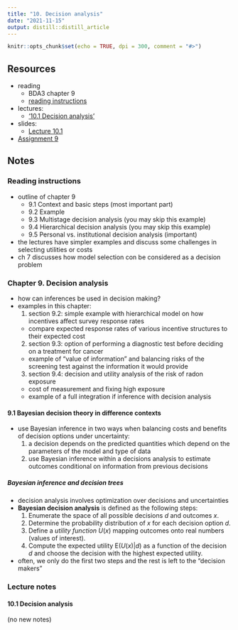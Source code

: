 ```yaml
---
title: "10. Decision analysis"
date: "2021-11-15"
output: distill::distill_article
---
```


```r
knitr::opts_chunk$set(echo = TRUE, dpi = 300, comment = "#>")
```

## Resources

- reading
  - BDA3 chapter 9
  - [reading instructions](../reading-instructions/BDA3_ch09_reading-instructions.pdf)
- lectures:
  - ['10.1 Decision analysis'](https://aalto.cloud.panopto.eu/Panopto/Pages/Viewer.aspx?id=82943720-de0f-4195-8639-ab0900ca2085)
- slides:
  - [Lecture 10.1](../slides/slides_ch9.pdf)
- [Assignment 9](assignments/assignment-09.pdf)

## Notes

### Reading instructions

- outline of chapter 9
  - 9.1 Context and basic steps (most important part)
  - 9.2 Example
  - 9.3 Multistage decision analysis (you may skip this example)
  - 9.4 Hierarchical decision analysis (you may skip this example)
  - 9.5 Personal vs. institutional decision analysis (important)
- the lectures have simpler examples and discuss  some challenges in selecting utilities or costs
- ch 7 discusses how model selection con be considered as a decision problem

### Chapter 9. Decision analysis

- how can inferences be used in decision making?
- examples in this chapter:
  1. section 9.2: simple example with hierarchical model on how incentives affect survey response rates
    - compare expected response rates of various incentive structures to their expected cost
  2. section 9.3: option of performing a diagnostic test before deciding on a treatment for cancer
    - example of "value of information" and balancing risks of the screening test against the information it would provide
  3. section 9.4: decision and utility analysis of the risk of radon exposure
    - cost of measurement and fixing high exposure
    - example of a full integration if inference with decision analysis

#### 9.1 Bayesian decision theory in difference contexts

- use Bayesian inference in two ways when balancing costs and benefits of decision options under uncertainty:
  1. a decision depends on the predicted quantities which depend on the parameters of the model and type of data
  2. use Bayesian inference within a decisions analysis to estimate outcomes conditional on information from previous decisions

##### Bayesian inference and decision trees

- decision analysis involves optimization over decisions and uncertainties
- **Bayesian decision analysis** is defined as the following steps:
  1. Enumerate the space of all possible decisions $d$ and outcomes $x$.
  2. Determine the probability distribution of $x$ for each decision option $d$.
  3. Define a *utility function* $U(x)$ mapping outcomes onto real numbers (values of interest).
  4. Compute the expected utility $\text{E}(U(x)|d)$ as a function of the decision $d$ and choose the decision with the highest expected utility.
- often, we only do the first two steps and the rest is left to the "decision makers"

### Lecture notes

#### 10.1 Decision analysis

(no new notes)

